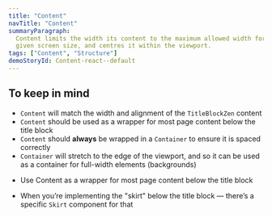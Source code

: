 ```yaml
---
title: "Content"
navTitle: "Content"
summaryParagraph:
  Content limits the width its content to the maximum allowed width for any
  given screen size, and centres it within the viewport.
tags: ["Content", "Structure"]
demoStoryId: Content-react--default
---
```



## To keep in mind

* `Content` will match the width and alignment of the `TitleBlockZen`
  content
* `Content` should be used as a wrapper for most page content below the
  title block
* `Content` should **always** be wrapped in a `Container` to
  ensure it is spaced correctly
* `Container` will stretch to the edge of the viewport, and so it
  can be used as a container for full-width elements (backgrounds)

<WhenToUseAndWhenNotToUse>

<WhenToUse>

* Use Content as a wrapper for most page content below the title block

</WhenToUse>

<WhenNotToUse>

* When you’re implementing the "skirt" below the title block — there’s a
  specific `Skirt` component for that

</WhenNotToUse>

</WhenToUseAndWhenNotToUse>
